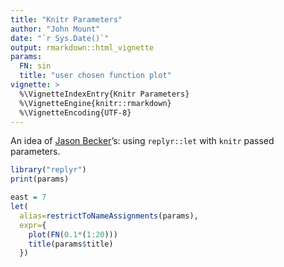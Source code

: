 ```yaml
---
title: "Knitr Parameters"
author: "John Mount"
date: "`r Sys.Date()`"
output: rmarkdown::html_vignette
params:
  FN: sin
  title: "user chosen function plot"
vignette: >
  %\VignetteIndexEntry{Knitr Parameters}
  %\VignetteEngine{knitr::rmarkdown}
  %\VignetteEncoding{UTF-8}
---
```


An idea of [Jason Becker](http://jsonbecker.com)'s: using `replyr::let` with `knitr` passed parameters.

```r
library("replyr")
print(params)

east = 7
let(
  alias=restrictToNameAssignments(params),
  expr={ 
    plot(FN(0.1*(1:20)))
    title(params$title)
  })
```